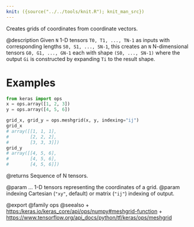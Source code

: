 ```yaml
---
knit: ({source("../../tools/knit.R"); knit_man_src})
---
```

Creates grids of coordinates from coordinate vectors.

@description
Given `N` 1-D tensors `T0, T1, ..., TN-1` as inputs with corresponding
lengths `S0, S1, ..., SN-1`, this creates an `N` N-dimensional tensors
`G0, G1, ..., GN-1` each with shape `(S0, ..., SN-1)` where the output
`Gi` is constructed by expanding `Ti` to the result shape.

# Examples
```python
from keras import ops
x = ops.array([1, 2, 3])
y = ops.array([4, 5, 6])
```

```python
grid_x, grid_y = ops.meshgrid(x, y, indexing="ij")
grid_x
# array([[1, 1, 1],
#        [2, 2, 2],
#        [3, 3, 3]])
grid_y
# array([[4, 5, 6],
#        [4, 5, 6],
#        [4, 5, 6]])
```

@returns
Sequence of N tensors.

@param ... 1-D tensors representing the coordinates of a grid.
@param indexing Cartesian (`"xy"`, default) or matrix (`"ij"`) indexing
    of output.

@export
@family ops
@seealso
+ <https:/keras.io/keras_core/api/ops/numpy#meshgrid-function>
+ <https://www.tensorflow.org/api_docs/python/tf/keras/ops/meshgrid>

